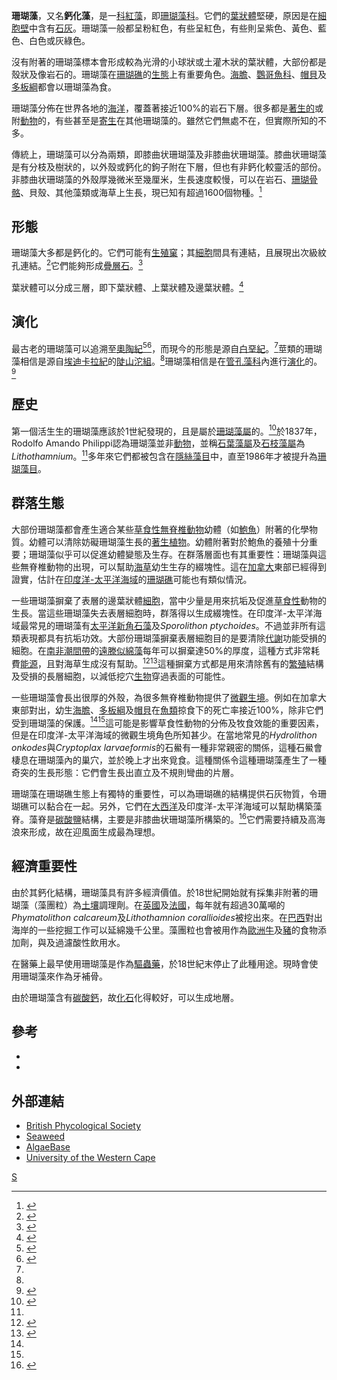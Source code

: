 {{Automatic taxobox
| taxon = Corallinaceae
| fossil_range = {{fossil_range|earliest=奧陶紀|白垩纪|現今|ref=<ref name=Riding1998/><ref name=Brooke1998/><ref name="Aguirre2010">{{cite journal |last1=Aguirre |first1=J. |last2=Perfectti |first2=F. |last3=Braga |first3=J.C. |title=Integrating phylogeny, molecular clocks, and the fossil record in the evolution of coralline algae (Corallinales and Sporolithales, Rhodophyta) |journal=Paleobiology |volume=36 |issue=4 |pages=519|year=2010 |doi=10.1666/09041.1}}</ref>}}
| image = Jania rubens.jpg
| image_caption = [[鈍叉珊藻|鈍叉珊藻]]
| authority = 
| subdivision_ranks = [[屬|屬]]
| subdivision =
* ''Archaeolithothamnion''
* ''Archeolithamnium''
* [[節心藻屬|節心藻屬]] ''Arthrocardia''
* [[扁節藻屬|扁節藻屬]] ''Bossiella''
* [[粗珊藻属|粗珊藻属]] ''Calliarthron''
* ''Chiharaea ''
* [[石疣藻屬|石疣藻屬]] ''Choreonema''
* [[格形藻属|格形藻属]] ''Clathromorphum''
* [[珊瑚藻屬|珊瑚藻屬]] ''Corallina''
* ''Cornicularia''
* [[皮石藻屬|皮石藻屬]] ''Dermatolithon''
* [[石表藻屬|石表藻屬]] ''Epilithon''
* [[片殼藻屬|片殼藻屬]] ''Fosliella''
* [[角石藻屬|角石藻屬]] ''Goniolithon''
* ''Haliptylon''
* [[異皮藻屬|異皮藻屬]] ''Heteroderma''
* [[水石藻屬|水石藻屬]] ''Hydrolithon''
* [[叉珊藻屬|叉珊藻屬]] ''Jania''
* ''Litholepis''
* [[石葉藻屬|石葉藻屬]] ''Lithophyllum''
* [[小石孔藻屬|小石孔藻屬]] ''Lithoporella''
* [[石枝藻屬|石枝藻屬]] ''Lithothamnion''
* ''Lithothrix''
* [[圓藻屬|圓藻屬]] ''Melobesia''
* [[中葉藻屬|中葉藻屬]] ''Mesophyllum''
* [[新角石藻屬|新角石藻屬]] ''Neogoniolithon''
* ''Neopolyporolithon''
* ''Pachyarthron''
* [[膨石藻屬|膨石藻屬]] ''Phymatolithon''
* [[呼葉藻屬|呼葉藻屬]] ''Pneophyllum''
* ''Polyporolithon''
* [[孔石藻屬|孔石藻屬]] ''Porolithon''
* [[偽石葉藻屬|偽石葉藻屬]] ''Pseudolithophyllum''
* [[寄剛毛藻屬|寄剛毛藻屬]] ''Schmitziella''
* [[齒心藻屬|齒心藻屬]] ''Serraticardia''
* ''Tenarea''
* [[神柄藻屬|神柄藻屬]] ''Titanophora''
* ''Yamadaia''
}}

'''珊瑚藻'''，又名'''鈣化藻'''，是一[[科|科]][[紅藻|紅藻]]，即[[珊瑚藻科|珊瑚藻科]]。它們的[[葉狀體|葉狀體]]堅硬，原因是在[[細胞壁|細胞壁]]中含有[[石灰|石灰]]。珊瑚藻一般都呈粉紅色，有些呈紅色，有些則呈紫色、黃色、藍色、白色或灰綠色。

沒有附著的珊瑚藻標本會形成較為光滑的小球狀或土灌木狀的葉狀體，大部份都是殼狀及像岩石的。珊瑚藻在[[珊瑚礁|珊瑚礁]]的[[生態|生態]]上有重要角色。[[海膽|海膽]]、[[鸚哥魚科|鸚哥魚科]]、[[帽貝|帽貝]]及[[多板綱|多板綱]]都會以珊瑚藻為食。

珊瑚藻分佈在世界各地的[[海洋|海洋]]，覆蓋著接近100%的岩石下層。很多都是[[著生植物|著生的]]或附[[動物|動物]]的，有些甚至是[[寄生|寄生]]在其他珊瑚藻的。雖然它們無處不在，但實際所知的不多。

傳統上，珊瑚藻可以分為兩類，即膝曲状珊瑚藻及非膝曲状珊瑚藻。膝曲状珊瑚藻是有分枝及樹狀的，以外殼或鈣化的鉤子附在下層，但也有非鈣化較靈活的部份。非膝曲状珊瑚藻的外殼厚幾微米至幾厘米，生長速度較慢，可以在岩石、[[珊瑚|珊瑚]][[骨骼|骨骼]]、貝殼、其他藻類或海草上生長，現已知有超過1600個物種。<ref name="Woelkerling 88">{{cite book en|author=Woelkerling, Wm.J.|id=ISBN 0-19-854249-6|year=1988|publisher=British Museum (Natural History)|location=London|title=The coralline red algae : an analysis of the genera and subfamilies of nongeniculate Corallinaceae}}</ref>

==形態==
珊瑚藻大多都是鈣化的。它們可能有[[生殖窠|生殖窠]]；其[[細胞|細胞]]間具有連結，且展現出次級紋孔連結。<ref name=Xiao2004>{{Cite journal en|last1=Xiao|first1=S.|last2=Knoll|first2=A.H.|last3=Yuan|first3=X.|last4=Pueschel|first4=C.M.|year=2004|title=Phosphatized multicellular algae in the Neoproterozoic Doushantuo Formation, China, and the early evolution of florideophyte red algae|journal=American Journal of Botany|volume=91|issue=2|pages=214-27|doi=10.3732/ajb.91.2.214|url=http://www.amjbot.org/cgi/content/full/91/2/214|access-date=2010-06-02|archive-date=2008-12-22|archive-url=https://web.archive.org/web/20081222094323/http://www.amjbot.org/cgi/content/full/91/2/214|dead-url=no}}</ref>它們能夠形成[[疊層石|疊層石]]。<ref>{{Cite journal en|author=Wendt, J.|year=1993|title=Solenoporacean Stromatolites|url=https://archive.org/details/sim_palaios_1993-02_8_1/page/101|journal=Palaios|volume=8|issue=1|pages=101-10|doi=10.2307/3515224}}</ref>

葉狀體可以分成三層，即下葉狀體、上葉狀體及邊葉狀體。<ref>{{cite journal en|author=Blackwell, W. H.; Marak, J. H.; Powell, M. J.|year=1982|title=The Identity and Reproductive Structures of a Misplaced Solenopora (Rhodophycophyta) from the Ordovician of Southwestern Ohio and Eastern Indiana|journal=Journal of Phycology|volume=18|pages=477|doi=10.1111/j.0022-3646.1982.00477.x}}</ref>

==演化==
最古老的珊瑚藻可以追溯至[[奧陶紀|奧陶紀]]<ref name=Riding1998>{{Cite journal en|last1=Riding |first1=R. |last2=Cope |first2=J.C.W. |last3=Taylor |first3=P.D. |year=1998 |title=A coralline-like red alga from the Lower Ordovician of Wales |journal=Palaeontology |volume=41 |pages=1069-76 |url=http://palaeontology.palass-pubs.org/pdf/Vol%2041/Pages%201069-1076.pdf |deadurl=yes |archiveurl=https://web.archive.org/web/20120309062740/http://palaeontology.palass-pubs.org/pdf/Vol%2041/Pages%201069-1076.pdf |archivedate=2012-03-09 }}</ref><ref name=Brooke1998>{{Cite journal en|last1=Brooke|first1=C.|last2=Riding|first2=R.|year=1998|title=Ordovician and Silurian coralline red algae|journal=Lethaia|volume=31|issue=3|pages=185-95|url=http://www3.interscience.wiley.com/journal/119111603/abstract|doi=10.1111/j.1502-3931.1998.tb00506.x|doi_brokendate=2009-04-14}}{{Dead link|date=2019年4月 |bot=InternetArchiveBot |fix-attempted=yes }}</ref>，而現今的形態是源自[[白堊紀|白堊紀]]。<ref name=Xiao2004/>莖類的珊瑚藻相信是源自[[埃迪卡拉紀|埃迪卡拉紀]]的[[陡山沱組|陡山沱組]]。<ref name=Xiao2004/>珊瑚藻相信是在[[管孔藻科|管孔藻科]]內進行[[演化|演化]]的。<ref>{{cite journal en|author=Johnson, R.|year=1956|title=Ancestry of the Coralline Algae|journal=Journal of Paleontology (Paleontological Society)|volume=30|issue=3|pages=445-772}}</ref>

==歷史==
第一個活生生的珊瑚藻應該於1世紀發現的，且是屬於[[珊瑚藻屬|珊瑚藻屬]]的。<ref name="Irvine and Chamberlain 94">{{Cite book en|id=ISBN 0 11 3100167|author=Linda M. Irvine & Yvonne M. Chamberlain.|year=1994|publisher=HMSO|location=London|title=Corallinales, Hildenbrandiales}}</ref>於1837年，Rodolfo Amando Philippi認為珊瑚藻並非[[動物|動物]]，並稱[[石葉藻屬|石葉藻屬]]及[[石枝藻屬|石枝藻屬]]為''Lithothamnium''。<ref name="Irvine and Chamberlain 94"/>多年來它們都被包含在[[隱絲藻目|隱絲藻目]]中，直至1986年才被提升為[[珊瑚藻目|珊瑚藻目]]。

==群落生態==
大部份珊瑚藻都會產生適合某些[[草食性|草食性]][[無脊椎動物|無脊椎動物]]幼體（如[[鮑魚|鮑魚]]）附著的化學物質。幼體可以清除妨礙珊瑚藻生長的[[著生植物|著生植物]]。幼體附著對於鮑魚的養殖十分重要；珊瑚藻似乎可以促進幼體變態及生存。在群落層面也有其重要性：珊瑚藻與這些無脊椎動物的出現，可以幫助[[海草|海草]]幼生生存的綴塊性。這在[[加拿大|加拿大]]東部已經得到證實，估計在[[印度洋-太平洋海域|印度洋-太平洋海域]]的[[珊瑚礁|珊瑚礁]]可能也有類似情況。

一些珊瑚藻摒棄了表層的邊葉狀體[[細胞|細胞]]，當中少量是用來抗垢及促進[[草食性|草食性]]動物的生長。當這些珊瑚藻失去表層細胞時，群落得以生成綴塊性。在印度洋-太平洋海域最常見的珊瑚藻有[[太平洋新角石藻|太平洋新角石藻]]及''Sporolithon ptychoides''。不過並非所有這類表現都具有抗垢功效。大部份珊瑚藻摒棄表層細胞目的是要清除[[代謝|代謝]]功能受損的細胞。在[[南非|南非]][[潮間帶|潮間帶]]的[[遠滕似綿藻|遠滕似綿藻]]每年可以摒棄達50%的厚度，這種方式非常耗費[[能源|能源]]，且對海草生成沒有幫助。<ref name=Morton1985>{{Cite journal en|author=Morton, O. and Chamberlain, Y.M.|year=1985|title=Records of some epiphytic coralline algae in the nortth-east of Ireland|journal=Ir. Nat. J.|volume=21|pages=436-40}}</ref><ref name=Morton1989>{{Cite journal en|author=Morton, O. and Chamberlain, Y.M.|year=1989|title=Further records of encrusting coralline algae on the north-east coast of Ireland|journal=Ir. Nat. J.|volume=23|pages=102-6}}</ref>這種摒棄方式都是用來清除舊有的[[繁殖|繁殖]]結構及受損的長層細胞，以減低挖穴[[生物|生物]]穿過表面的可能性。

一些珊瑚藻會長出很厚的外殼，為很多無脊椎動物提供了[[微觀生境|微觀生境]]。例如在加拿大東部對出，幼生[[海膽|海膽]]、[[多板綱|多板綱]]及[[帽貝|帽貝]]在[[魚類|魚類]]掠食下的死亡率接近100%，除非它們受到珊瑚藻的保護。<ref name=Morton1985/><ref name=Morton1989/>這可能是影響草食性動物的分佈及牧食效能的重要因素，但是在印度洋-太平洋海域的微觀生境角色所知甚少。在當地常見的''Hydrolithon onkodes''與''Cryptoplax larvaeformis''的石鱟有一種非常親密的關係，這種石鱟會棲息在珊瑚藻內的巢穴，並於晚上才出來覓食。這種關係令這種珊瑚藻產生了一種奇突的生長形態：它們會生長出直立及不規則彎曲的片層。

珊瑚藻在珊瑚礁生態上有獨特的重要性，可以為珊瑚礁的結構提供石灰物質，令珊瑚礁可以黏合在一起。另外，它們在[[大西洋|大西洋]]及印度洋-太平洋海域可以幫助構築藻脊。藻脊是[[碳酸鹽|碳酸鹽]]結構，主要是非膝曲状珊瑚藻所構築的。<ref name=Adey1978>{{Cite journal en|author=Adey WH|year=1978|title=Algal ridges of the Caribbean sea and West Indies|journal=Phycologia|volume=17|pages=361-7}}</ref>它們需要持續及高海浪來形成，故在迎風面生成最為理想。

==經濟重要性==
由於其鈣化結構，珊瑚藻具有許多經濟價值。於18世紀開始就有採集非附著的珊瑚藻（藻團粒）為[[土壤|土壤]]調理劑。在[[英國|英國]]及[[法國|法國]]，每年就有超過30萬噸的''Phymatolithon calcareum''及''Lithothamnion corallioides''被挖出來。在[[巴西|巴西]]對出海岸的一些挖掘工作可以延綿幾千公里。藻團粒也會被用作為[[歐洲牛|歐洲牛]]及[[豬|豬]]的食物添加劑，與及過濾酸性飲用水。

在醫藥上最早使用珊瑚藻是作為[[驅蟲藥|驅蟲藥]]，於18世紀末停止了此種用途。現時會使用珊瑚藻來作為牙補骨。

由於珊瑚藻含有[[碳酸鈣|碳酸鈣]]，故[[化石|化石]]化得較好，可以生成地層。

==參考==
{{Reflist}}
* {{Cite journal en|author=Suneson, S.|year=1943|title=The structure, life-history, and taxonomy of the Swedish Corallinaceae|journal=Lunds Universitets Arsskrift|series=N.F., Avd. 2|volume=39|issue=9|pages=1-66}}
* {{Cite journal en|author=Woelkerling, W.J.|year=1993|title=Type collections of Corallinales (Rhodophyta) in the Foslie Herbarium (TRH)|journal=Gunneria|volume=67|pages=1-289}}

==外部連結==
{{wikispecies|Corallinales}}
* [http://www.brphycsoc.org/ British Phycological Society] {{Wayback|url=http://www.brphycsoc.org/ |date=20190925055240 }}
* [https://web.archive.org/web/20070208185930/http://www.seaweed.ie/ Seaweed]
* [http://www.algaebase.org/ AlgaeBase] {{Wayback|url=http://www.algaebase.org/ |date=20091012183548 }}
* [https://web.archive.org/web/20060924040012/http://www.bcb.uwc.ac.za/clines/default.htm University of the Western Cape]

{{植物分类}}
{{Taxonbar|from=Q2524330}}

[[Category:紅藻綱|S]]